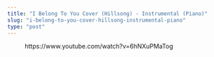 ```yaml
---
title: "I Belong To You Cover (Hillsong) - Instrumental (Piano)"
slug: "i-belong-to-you-cover-hillsong-instrumental-piano"
type: "post"
---
```


<!-- wp:embed {"url":"https://www.youtube.com/watch?v=6hNXuPMaTog","type":"video","providerNameSlug":"youtube","responsive":true,"className":"wp-embed-aspect-16-9 wp-has-aspect-ratio"} -->
<figure class="wp-block-embed is-type-video is-provider-youtube wp-block-embed-youtube wp-embed-aspect-16-9 wp-has-aspect-ratio"><div class="wp-block-embed__wrapper">
https://www.youtube.com/watch?v=6hNXuPMaTog
</div></figure>
<!-- /wp:embed -->